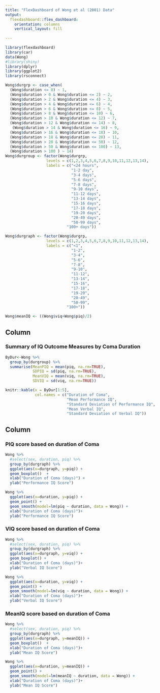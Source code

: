 ```yaml
---
title: "FlexDashboard of Wong et al (2001) Data"
output: 
  flexdashboard::flex_dashboard:
    orientation: columns
    vertical_layout: fill
    
---
```


```r
library(flexdashboard)
library(car)
data(Wong)
#library(shiny)
library(dplyr)
library(ggplot2)
library(rsconnect)
```
```r
Wong$durgrp <- case_when(
  (Wong$duration <= 0) ~ 1,
  (Wong$duration > 0 & Wong$duration <= 2) ~ 2,
  (Wong$duration > 2 & Wong$duration <= 4) ~ 3,
  (Wong$duration > 4 & Wong$duration <= 6) ~ 4,
  (Wong$duration > 6 & Wong$duration <= 8) ~ 5,
  (Wong$duration > 8 & Wong$duration <= 10) ~ 6,
  (Wong$duration > 10 & Wong$duration <= 12) ~ 7,
  (Wong$duration > 12 & Wong$duration <= 14) ~ 8,
   (Wong$duration > 14 & Wong$duration <= 16) ~ 9,
  (Wong$duration > 16 & Wong$duration <= 18) ~ 10,
  (Wong$duration > 18 & Wong$duration <= 20) ~ 11,
  (Wong$duration > 20 & Wong$duration <= 50) ~ 12,
  (Wong$duration > 50 & Wong$duration <= 100) ~ 13,
  (Wong$duration > 100 ) ~ 14)
Wong$durgroup <- factor(Wong$durgrp,
                  levels = c(1,2,3,4,5,6,7,8,9,10,11,12,13,14),
                  labels = c("<24 hours",
                             "1-2 day",
                             "3-4 days",
                             "5-6 days",
                             "7-8 days",
                             "9-10 days",
                             "11-12 days",
                             "13-14 days",
                             "15-16 days",
                             "17-18 days",
                             "19-20 days",
                             "20-49 days",
                             "50-99 days",
                           "100+ days"))

Wong$durgraph <- factor(Wong$durgrp,
                  levels = c(1,2,3,4,5,6,7,8,9,10,11,12,13,14),
                  labels = c("<1",
                             "1-2",
                             "3-4",
                             "5-6",
                             "7-8",
                             "9-10",
                             "11-12",
                             "13-14",
                             "15-16",
                             "17-18",
                             "19-20",
                             "20-49",
                             "50-99",
                           "100+"))

Wong$meanIQ <- ((Wong$viq+Wong$piq)/2)
```


Column {data-width=650}
-----------------------------------------------------------------------

### Summary of IQ Outcome Measures by Coma Duration

```r
ByDur<-Wong %>% 
  group_by(durgroup) %>%
  summarise(MeanPIQ = mean(piq, na.rm=TRUE),
            SDPIQ = sd(piq, na.rm=TRUE), 
            MeanVIQ = mean(viq, na.rm=TRUE),
            SDVIQ = sd(viq, na.rm=TRUE))

knitr::kable(x = ByDur[1:5],
             col.names = c("Duration of Coma",
                           "Mean Performance IQ",
                           "Standard Deviation of Performance IQ",
                           "Mean Verbal IQ",
                           "Standard Deviation of Verbal IQ"))

```

Column {.tabset}
-----------------------------------------------------------------------

### PIQ score based on duration of Coma

```r
Wong %>% 
  #select(sex, duration, piq) %>%
  group_by(durgraph) %>%
  ggplot(aes(x=durgraph, y=piq)) +
  geom_boxplot()  +
  xlab("Duration of Coma (days)") +
  ylab("Performance IQ Score")

Wong %>% 
  ggplot(aes(x=duration, y=piq)) +
  geom_point() +
  geom_smooth(model=lm(piq ~ duration, data = Wong)) +
  xlab("Duration of Coma (days)")+
  ylab("Performance IQ Score")
```


### VIQ score based on duration of Coma

```r
Wong %>% 
  #select(sex, duration, piq) %>%
  group_by(durgraph) %>%
  ggplot(aes(x=durgraph, y=viq)) +
  geom_boxplot() +
  xlab("Duration of Coma (days)")+
  ylab("Verbal IQ Score")

Wong %>% 
  ggplot(aes(x=duration, y=viq)) +
  geom_point() +
  geom_smooth(model=lm(viq ~ duration, data = Wong)) +
  xlab("Duration of Coma (days)")+
  ylab("Verbal IQ Score")
```

### MeanIQ score based on duration of Coma

```r
Wong %>% 
  #select(sex, duration, piq) %>%
  group_by(durgraph) %>%
  ggplot(aes(x=durgraph, y=meanIQ)) +
  geom_boxplot()  +
  xlab("Duration of Coma (days)")+
  ylab("Mean IQ Score")

Wong %>% 
  ggplot(aes(x=duration, y=meanIQ)) +
  geom_point() +
  geom_smooth(model=lm(meanIQ ~ duration, data = Wong)) +
  xlab("Duration of Coma (days)")+
  ylab("Mean IQ Score")
```
  

